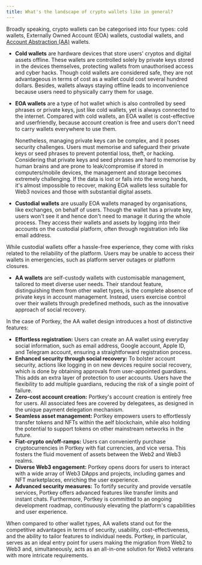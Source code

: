 ```yaml
---
title: What's the landscape of crypto wallets like in general?
---
```


Broadly speaking, crypto wallets can be categorised into four types: cold wallets, Externally Owned Account (EOA) wallets, custodial wallets, and [Account Abstraction (AA)](/docs/What-is-Account-Abstraction-AA-wallet "") wallets.

* **Cold wallets** are hardware devices that store users' cryptos and digital assets offline. These wallets are controlled solely by private keys stored in the devices themselves, protecting wallets from unauthorised access and cyber hacks.
  Though cold wallets are considered safe, they are not advantageous in terms of cost as a wallet could cost several hundred dollars. Besides, wallets always staying offline leads to inconvenience because users need to physically carry them for usage.
* **EOA wallets** are a type of hot wallet which is also controlled by seed phrases or private keys, just like cold wallets, yet is always connected to the internet. Compared with cold wallets, an EOA wallet is cost-effective and userfriendly, because account creation is free and users don't need to carry wallets everywhere to use them.

  Nonetheless, managing private keys can be complex, and it poses security challenges. Users must memorise and safeguard their private keys or seed phrases to prevent potential loss, theft, or hacking. Considering that private keys and seed phrases are hard to memorise by human brains and are prone to leak/compromise if stored in computers/mobile devices, the management and storage becomes extremely challenging. If the data is lost or falls into the wrong hands, it's almost impossible to recover, making EOA wallets less suitable for Web3 novices and those with substantial digital assets.
* **Custodial wallets** are usually EOA wallets managed by organisations, like exchanges, on behalf of users. Though the wallet has a private key, users won't see it and hence don't need to manage it during the whole process. They access their wallets and assets by logging into their accounts on the custodial platform, often through registration info like email address.

While custodial wallets offer a hassle-free experience, they come with risks related to the reliability of the platform. Users may be unable to access their wallets in emergencies, such as platform server outages or platform closures.

* **AA wallets** are self-custody wallets with customisable management, tailored to meet diverse user needs. Their standout feature, distinguishing them from other wallet types, is the complete absence of private keys in account management. Instead, users exercise control over their wallets through predefined methods, such as the innovative approach of social recovery.

In the case of Portkey, the AA wallet design introduces a host of distinctive features:

* **Effortless registration:** Users can create an AA wallet using everyday social information, such as email address, Google account, Apple ID, and Telegram account, ensuring a straightforward registration process.
* **Enhanced security through social recovery:** To bolster account security, actions like logging in on new devices require social recovery, which is done by obtaining approvals from user-appointed guardians. This adds an extra layer of protection to user accounts. Users have the flexibility to add multiple guardians, reducing the risk of a single point of failure.
* **Zero-cost account creation:** Portkey's account creation is entirely free for users. All associated fees are covered by delegatees, as designed in the unique payment delegation mechanism.
* **Seamless asset management:** Portkey empowers users to effortlessly transfer tokens and NFTs within the aelf blockchain, while also holding the potential to support tokens on other mainstream networks in the future.
* **Fiat-crypto on/off-ramps:** Users can conveniently purchase cryptocurrencies in Portkey with fiat currencies, and vice versa. This fosters the fluid movement of assets between the Web2 and Web3 realms.
* **Diverse Web3 engagement:** Portkey opens doors for users to interact with a wide array of Web3 DApps and projects, including games and NFT marketplaces, enriching the user experience.
* **Advanced security measures:** To fortify security and provide versatile services, Portkey offers advanced features like transfer limits and instant chats. Furthermore, Portkey is committed to an ongoing development roadmap, continuously elevating the platform's capabilities and user experience.

When compared to other wallet types, AA wallets stand out for the competitive advantages in terms of security, usability, cost-effectiveness, and the ability to tailor features to individual needs. Portkey, in particular, serves as an ideal entry point for users making the migration from Web2 to Web3 and, simultaneously, acts as an all-in-one solution for Web3 veterans with more intricate requirements.
